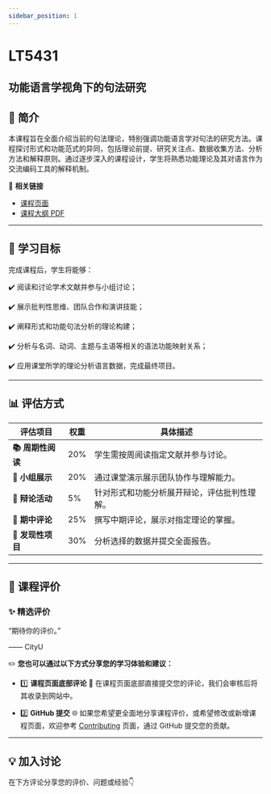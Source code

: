 ```yaml
---
sidebar_position: 1
---
```


# LT5431
## 功能语言学视角下的句法研究

## **📘 简介**
本课程旨在全面介绍当前的句法理论，特别强调功能语言学对句法的研究方法。课程探讨形式和功能范式的异同，包括理论前提、研究关注点、数据收集方法、分析方法和解释原则。通过逐步深入的课程设计，学生将熟悉功能理论及其对语言作为交流编码工具的解释机制。

🔗 **相关链接**
- [课程页面](https://www.cityu.edu.hk/catalogue/pg/202425/course/LT5431.htm)
- [课程大纲 PDF](https://www.cityu.edu.hk/catalogue/pg/202425/course/LT5431.pdf)

---

## **🎯 学习目标**

完成课程后，学生将能够：

✔️ 阅读和讨论学术文献并参与小组讨论；

✔️ 展示批判性思维、团队合作和演讲技能；

✔️ 阐释形式和功能句法分析的理论构建；

✔️ 分析与名词、动词、主题与主语等相关的语法功能映射关系；

✔️ 应用课堂所学的理论分析语言数据，完成最终项目。

---

## **📊 评估方式**

| **评估项目**              | **权重** | **具体描述**                                                                                     |
|--------------------------|---------|-----------------------------------------------------------------------------------------------|
| **📚 周期性阅读**          | 20%     | 学生需按周阅读指定文献并参与讨论。                                                               |
| **🎤 小组展示**            | 20%     | 通过课堂演示展示团队协作与理解能力。                                                               |
| **💬 辩论活动**            | 5%      | 针对形式和功能分析展开辩论，评估批判性理解。                                                       |
| **📝 期中评论**            | 25%     | 撰写中期评论，展示对指定理论的掌握。                                                             |
| **📄 发现性项目**          | 30%     | 分析选择的数据并提交全面报告。                                                                   |

---

## **💬 课程评价**

### ✨ **精选评价**
<div className={commentStyles.commentBox}>
    <p className={commentStyles.commentText}>
        “期待你的评价。”
    </p>
    <p className={commentStyles.commentAuthor}>—— CityU</p>
</div>

✏️ **您也可以通过以下方式分享您的学习体验和建议：**

- 1️⃣ **课程页面底部评论**
💬 在课程页面底部直接提交您的评论，我们会审核后将其收录到网站中。

- 2️⃣ **GitHub 提交**
🌐 如果您希望更全面地分享课程评价，或希望修改或新增课程页面，欢迎参考 [Contributing](/contributing) 页面，通过 GitHub 提交您的贡献。

---

## **💡 加入讨论**

在下方评论分享您的评价、问题或经验👇
<Utterances />
